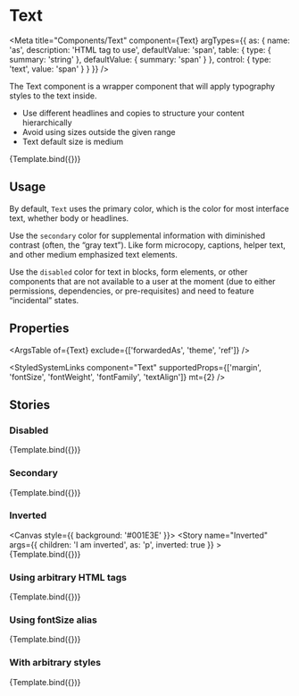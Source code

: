 
# Text

<Meta
    title="Components/Text"
    component={Text}
    argTypes={{
        as: {
            name: 'as',
            description: 'HTML tag to use',
            defaultValue: 'span',
            table: {
                type: { summary: 'string' },
                defaultValue: { summary: 'span' }
            },
            control: {
                type: 'text',
                value: 'span'
            }
        }
    }}
/>


The Text component is a wrapper component that will apply typography styles to the text inside.

-   Use different headlines and copies to structure your content hierarchically
-   Avoid using sizes outside the given range
-   Text default size is medium

<Canvas>
    <Story
        name="Default"
        args={{
            children: 'This is text'
        }}
    >
        {Template.bind({})}
    </Story>
</Canvas>

## Usage

By default, `Text` uses the primary color, which is the color for most interface text, whether body or headlines.

Use the `secondary` color for supplemental information with diminished contrast (often, the “gray text”).
Like form microcopy, captions, helper text, and other medium emphasized text elements.

Use the `disabled` color for text in blocks, form elements, or other components that are not available
to a user at the moment (due to either permissions, dependencies, or pre-requisites) and
need to feature “incidental” states.

## Properties

<ArgsTable of={Text} exclude={['forwardedAs', 'theme', 'ref']} />

<StyledSystemLinks
    component="Text"
    supportedProps={['margin', 'fontSize', 'fontWeight', 'fontFamily', 'textAlign']}
    mt={2}
/>

## Stories

### Disabled

<Canvas>
    <Story
        name="Disabled"
        args={{
            children: 'I am disabled',
            as: 'p',
            disabled: true
        }}
    >
        {Template.bind({})}
    </Story>
</Canvas>

### Secondary

<Canvas>
    <Story
        name="Secondary"
        args={{
            children: 'I have secondary color',
            as: 'p',
            secondary: true
        }}
    >
        {Template.bind({})}
    </Story>
</Canvas>

### Inverted

<Canvas style={{ background: '#001E3E' }}>
    <Story
        name="Inverted"
        args={{
            children: 'I am inverted',
            as: 'p',
            inverted: true
        }}
    >
        {Template.bind({})}
    </Story>
</Canvas>

### Using arbitrary HTML tags

<Canvas>
    <Story
        name="Use paragraph tag"
        args={{
            children: 'Use paragraph tag',
            as: 'p'
        }}
    >
        {Template.bind({})}
    </Story>
</Canvas>

### Using fontSize alias

<Canvas>
    <Story
        name="fontSize alias"
        args={{
            children: 'Using fontSize alias you can set (small, medium or large)',
            as: 'p',
            fontSize: 'small'
        }}
    >
        {Template.bind({})}
    </Story>
</Canvas>

### With arbitrary styles

<Canvas>
    <Story
        name="styles"
        args={{
            children: 'You can apply responsive styles',
            as: 'p',
            fontSize: [1, 'medium', 'large'],
            fontWeight: 'semibold',
            marginTop: 3
        }}
    >
        {Template.bind({})}
    </Story>
</Canvas>
